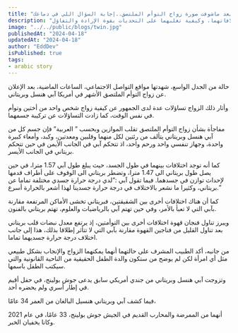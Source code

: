 ```yaml
---
title: "طبعا مفيش في دماغك غير سؤال واحد بس بعد ماشوفت صورة زواج التوأم الملتصق..إجابة السؤال اللي في دماغك"
description: "اكتشف قصة زواج التوأم الملتصق الشهيرين، آبي وبريتاني، وتفاصيل مدهشة عن تشكيلة أجسادهما واختلافاتهما، وكيفية تغلبهما على التحديات بقوة الإرادة والتفاؤل."
image: "../../public/blogs/twin.jpg"
publishedAt: "2024-04-18"
updatedAt: "2024-04-18"
author: "EddDev"
isPublished: true
tags:
- arabic story
---
```



حالة من الجدل الواسع، شهدتها مواقع التواصل الاجتماعي، الساعات الماضية، بعد الإعلان عن زواج التوأم الملتصق الأشهر في أمريكا آبي هنسل وبريتاني.

وأثار ذلك الزواج تساؤلات عدة لدى الجمهور عن كيفية زواج شخص واحد من أختين وتوأم في نفس الوقت، كما زادت التساؤلات عن تركيبة جسمهما.

مفاجأة بشأن زواج التوأم الملتصق تقلب الموازين وبحسب ” العربية” فإن جسم كل من آبي هنسل وبريتاني يتألف من رئتين لكل منهما وقلبين ومعدتين، وكبد، وأمعاء كبيرة واحدة، وجهاز تنفسي واحد ورحم واحد، اذ تتحكم آبي في الجانب الأيمن في حين تتحكم بريتاني في الجانب الأيسر.

كما أنه توجد اختلافات بينهما في طول الجسد، حيث يبلغ طول آبي 1.57 مترا، في حين يصل طول بريتاني الى 1.47 مترا، وتضطر بريتاني الى الوقوف على أطراف قدمها لإحداث توازن في جسدهما. فيما تقول آبي :”لدي درجة حرارة جسدي مختلفة تماما عن بريتاني، وكثيرا ما نشعر بالاختلاف في درجة حرارة جسدينا لهذا أشعر بالحرارة أسرع.”

كما أن هناك اختلافات أخرى بين الشقيقتين، فبريتاني تخشى الأماكن المرتفعة مقارنة بآبي التي لا تعبأ بالأمر، وفي حين تهتم آبي بالرياضيات والعلوم، تهتم بريتاني بالفنون.

ويبرز تناول فنجان قهوة اختلافات أخرى بين التوأمتين، إذ يرتفع معدل نبضات قلب بريتاني بعد تناول القليل من فناجين القهوة مقارنة بآبي التي لا تتأثر إطلاقا بذلك، هذا إلى جانب اختلاف درجة حرارة جسديهما تماما.

من جانبه، أكد الطبيب المشرف على حالتهما أنهما يمكنهما الزواج والإنجاب بشكل طبيعي مثل أي امرأة لكن لم يوضح من ستكون والدة الطفل الحقيقية من الناحية القانونية والتي سيكتب الطفل باسمها.

وتزوجت آبي هنسل وبريتاني من جندي أمريكي سابق يدعى جوش بولينج، في حفل أقيم في إطار أسري ولم يحضره أحد.

فيما كشف آبي وبريتاني هنسيل البالغان من العمر 34 عامًا،

أنهما من الممرضة والمحارب القديم في الجيش جوش بولينج، 33 عامًا، في عام 2021 وكانا يخفيان الخبر.
